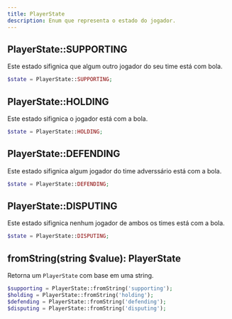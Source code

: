 ```yaml
---
title: PlayerState
description: Enum que representa o estado do jogador.
---
```


## PlayerState::SUPPORTING
Este estado sifignica que algum outro jogador do seu time está com bola.
```php
$state = PlayerState::SUPPORTING;
```

## PlayerState::HOLDING
Este estado sifignica o jogador está com a bola.
```php
$state = PlayerState::HOLDING;
```

## PlayerState::DEFENDING
Este estado sifignica algum jogador do time adverssário está com a bola.
```php
$state = PlayerState::DEFENDING;
```

## PlayerState::DISPUTING
Este estado sifignica nenhum jogador de ambos os times está com a bola.
```php
$state = PlayerState::DISPUTING;
```

## fromString(string $value): PlayerState
Retorna um `PlayerState` com base em uma string.
```php
$supporting = PlayerState::fromString('supporting');
$holding = PlayerState::fromString('holding');
$defending = PlayerState::fromString('defending');
$disputing = PlayerState::fromString('disputing');
```
